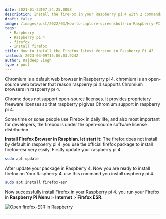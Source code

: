 ```yaml
---
date: 2021-01-23T07:34:25.000Z
description: Install the fireFox in your Raspberry pi 4 with 2 commands
draft: false
image: /images/post/2022/03/How-to-capture-screenshots-in-Raspberry-PI-4--1-.png
tags:
  - Raspberry
  - Raspberry pi 4
  - firefox
  - install firefox
title: How to install the Firefox latest Version in Raspberry Pi 4?
lastmod: 2023-03-09T15:06:03.924Z
author: Rajdeep Singh
type : post
---
```


Chromium is a default web browser in Raspberry pi 4. chromium is an open-source web browser that reason raspberry pi 4 supports Chromium browsers in raspberry
pi 4.

Chrome does not support open-source licenses. It provides proprietary freeware licenses so that raspberry pi gives Chromium support in raspberry pi 4.

Some time or some people use Firebox in daily life, and also most important for developers, the firebox is under the open-source software license distribution.

**Install Firefox Browser in Raspbian. let start it:** The firefox does not install by default in raspberry pi 4. you use the official firefox package to
install firefox-esr very easily. Firstly update your raspberry pi 4.

```bash
sudo apt update
```

After update your package in Raspberry 4. Now you are ready to install firefox
on Your Raspberry 4. use this command you install raspberry pi 4.

```bash
sudo apt install firefox-esr
```

Now successfully install Firefox in your Raspberry pi 4. you run your Firefox in **Raspberry Pi Menu** > **Internet** > **Firefox ESR.**

![Open firefox-ESR in Raspberry](/images/post/2021/01/install-firebox-esr.png "Open firefox-ESR in Raspberry")

---
